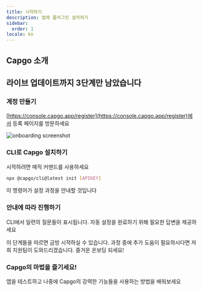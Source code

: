 ```yaml
---
title: 시작하기
description: 앱에 플러그인 설치하기
sidebar:
  order: 1
locale: ko
---
```



## Capgo 소개
<YouTube id="NzXXKoyhTIo" title="15분 안에 보는 Capgo" />

## 라이브 업데이트까지 3단계만 남았습니다

### 계정 만들기

[https://console.capgo.app/register](https://console.capgo.app/register)에서 등록 페이지를 방문하세요

![onboarding screenshot](/onboard.webp "onboarding screenshot")

### CLI로 Capgo 설치하기

시작하려면 매직 커맨드를 사용하세요

```bash
npx @capgo/cli@latest init [APIKEY]
```

이 명령어가 설정 과정을 안내할 것입니다

### 안내에 따라 진행하기

CLI에서 일련의 질문들이 표시됩니다. 자동 설정을 완료하기 위해 필요한 답변을 제공하세요

<Aside type="tip">
  이 단계들을 따르면 금방 시작하실 수 있습니다. 과정 중에 추가 도움이 필요하시다면 저희 지원팀이 도와드리겠습니다. 즐거운 온보딩 되세요!
</Aside>

### Capgo의 마법을 즐기세요!

앱을 테스트하고 나중에 Capgo의 강력한 기능들을 사용하는 방법을 배워보세요
